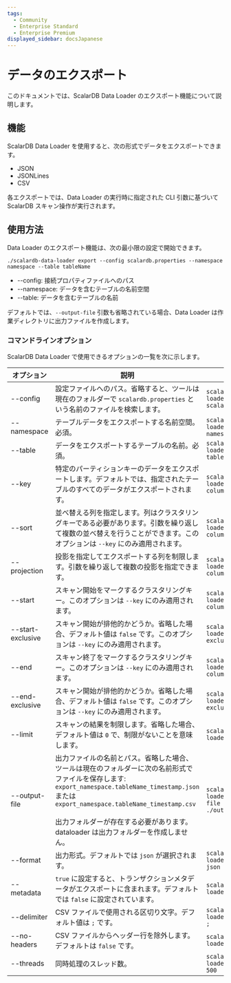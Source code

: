 ```yaml
---
tags:
  - Community
  - Enterprise Standard
  - Enterprise Premium
displayed_sidebar: docsJapanese
---
```


# データのエクスポート


<TranslationBanner />

このドキュメントでは、ScalarDB Data Loader のエクスポート機能について説明します。

## 機能

ScalarDB Data Loader を使用すると、次の形式でデータをエクスポートできます。

- JSON
- JSONLines
- CSV

各エクスポートでは、Data Loader の実行時に指定された CLI 引数に基づいて ScalarDB スキャン操作が実行されます。

## 使用方法

Data Loader のエクスポート機能は、次の最小限の設定で開始できます。

```console
./scalardb-data-loader export --config scalardb.properties --namespace namespace --table tableName
```

- --config: 接続プロパティファイルへのパス
- --namespace: データを含むテーブルの名前空間
- --table: データを含むテーブルの名前

デフォルトでは、`--output-file` 引数も省略されている場合、Data Loader は作業ディレクトリに出力ファイルを作成します。

### コマンドラインオプション

ScalarDB Data Loader で使用できるオプションの一覧を次に示します。

| オプション          | 説明                                                                                                                                                                                                                                                                     | 使用方法                                                 |
| ----------------- | ------------------------------------------------------------------------------------------------------------------------------------------------------------------------------------------------------------------------------------------------------------------------ | ------------------------------------------------------ |
| --config          | 設定ファイルへのパス。省略すると、ツールは現在のフォルダーで `scalardb.properties` という名前のファイルを検索します。                                                                                                                                                                    | `scalardb-data-loader --config scalardb.properties`    |
| --namespace       | テーブルデータをエクスポートする名前空間。必須。                                                                                                                                                                                                                                 | `scalardb-data-loader --namespace namespace`           |
| --table           | データをエクスポートするテーブルの名前。必須。                                                                                                                                                                                                                                   | `scalardb-data-loader --table tableName`               |
| --key             | 特定のパーティションキーのデータをエクスポートします。デフォルトでは、指定されたテーブルのすべてのデータがエクスポートされます。                                                                                                                                                               | `scalardb-data-loader --key columnName=value`          |
| --sort            | 並べ替える列を指定します。列はクラスタリングキーである必要があります。引数を繰り返して複数の並べ替えを行うことができます。このオプションは `--key` にのみ適用されます。                                                                                                                             | `scalardb-data-loader --sort columnName=desc`          |
| --projection      | 投影を指定してエクスポートする列を制限します。引数を繰り返して複数の投影を指定できます。                                                                                                                                                                                                | `scalardb-data-loader --projection columnName`         |
| --start           | スキャン開始をマークするクラスタリングキー。このオプションは `--key` にのみ適用されます。                                                                                                                                                                                             | `scalardb-data-loader --start columnName=value`        |
| --start-exclusive | スキャン開始が排他的かどうか。省略した場合、デフォルト値は `false` です。このオプションは `--key` にのみ適用されます。                                                                                                                                                                    | `scalardb-data-loader --start-exclusive`               |
| --end             | スキャン終了をマークするクラスタリングキー。このオプションは `--key` にのみ適用されます。                                                                                                                                                                                              | `scalardb-data-loader --end columnName=value`          |
| --end-exclusive   | スキャン開始が排他的かどうか。省略した場合、デフォルト値は `false` です。このオプションは `--key` にのみ適用されます。                                                                                                                                                                    | `scalardb-data-loader --end-exclusive`                 |
| --limit           | スキャンの結果を制限します。省略した場合、デフォルト値は `0` で、制限がないことを意味します。                                                                                                                                                                                           | `scalardb-data-loader --limit 1000`                    |
| --output-file     | 出力ファイルの名前とパス。省略した場合、ツールは現在のフォルダーに次の名前形式でファイルを保存します:<br />`export_namespace.tableName_timestamp.json` または `export_namespace.tableName_timestamp.csv`<br /><br />出力フォルダーが存在する必要があります。dataloader は出力フォルダーを作成しません。 | `scalardb-data-loader --output-file ./out/output.json` |
| --format          | 出力形式。デフォルトでは `json` が選択されます。                                                                                                                                                                                                                                | `scalardb-data-loader --format json`                   |
| --metadata        | `true` に設定すると、トランザクションメタデータがエクスポートに含まれます。デフォルトでは `false` に設定されています。                                                                                                                                                                     | `scalardb-data-loader --metadata`                      |
| --delimiter       | CSV ファイルで使用される区切り文字。デフォルト値は `;` です。                                                                                                                                                                                                                     | `scalardb-data-loader --delimiter ;`                   |
| --no-headers      | CSV ファイルからヘッダー行を除外します。デフォルトは `false` です。                                                                                                                                                                                                                | `scalardb-data-loader --no-headers`                    |
| --threads         | 同時処理のスレッド数。                                                                                                                                                                                                                                                       | `scalardb-data-loader --threads 500`                   |
